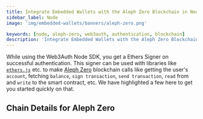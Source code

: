```yaml
---
title: Integrate Embedded Wallets with the Aleph Zero Blockchain in Node
sidebar_label: Node
image: 'img/embedded-wallets/banners/aleph-zero.png'

keywords: [node, aleph-zero, web3auth, authentication, blockchain]
description: 'Integrate Embedded Wallets with the Aleph Zero Blockchain in Node | Embedded Wallets'
---
```



While using the Web3Auth Node SDK, you get a Ethers Signer on successful authentication. This signer can be used with libraries like [`ethers.js`](https://docs.ethers.io/v5/getting-started/) etc. to make [Aleph Zero](https://ethereum.org/) blockchain calls like getting the user's `account`, fetching `balance`, `sign transaction`, `send transaction`, `read` from and `write` to the smart contract, etc. We have highlighted a few here to get you started quickly on that.

## Chain Details for Aleph Zero

<ChainDetailsAlephZero />

<EVMInteraction />
